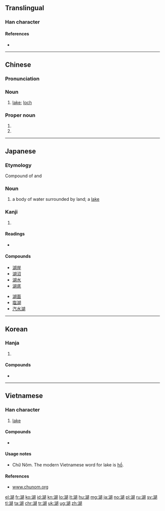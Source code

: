 ==Translingual==

===Han character===
{{Han char|rn=85|rad=水|as=09|sn=12|four=3712<sub>0</sub>|canj=水十口月 (EJRB)|ids=⿰[[氵]][[胡]]}}

====References====
* {{Han ref|kx=0637.040|dkj=17836|dj=1044.050|hdz=31669.030|uh=6E56|ud=28246|bh=B4F2|bd=46322}}

----

==Chinese==
{{zh-forms}}

===Pronunciation===
{{zh-pron
|m=hú
|c=wu4
|h=poj=fû
|mn=ô͘
|w=3hhu
|mc=y
|cat=n,pn}}

===Noun===
{{zh-noun}}

# [[lake]]; [[loch]]

===Proper noun===
{{zh-proper noun}}

# {{abbreviation of|湖北|lang=zh}}
# {{abbreviation of|湖南|lang=zh}}

{{zh-cat|Water|Beginning}}
----

==Japanese==

===Etymology===
Compound of {{term|水|mizu|water}} and {{term|海|umi|ocean}}

===Noun===
{{ja-noun|みず.うみ|hhira=みづうみ}}

# a body of water surrounded by land; a [[lake]]

===Kanji===
{{ja-kanji|grade=3|rs=水09}}

# {{defn|lang=ja|sort=水09}}

====Readings====
* {{ja-readings|goon=[[ぐ]] (gu) {{non-joyo-reading}}, [[ご]] (go) {{non-joyo-reading}}|kanon=[[こ]] (ko)|kun=[[みずうみ]] (mizuumi)}}

====Compounds====
{{top2}}
* [[湖岸]]
* [[湖沼]]
* [[湖水]]
* [[湖底]]
{{mid2}}
* [[湖面]]
* [[塩湖]]
* [[汽水湖]]
{{bottom}}

----

==Korean==

===Hanja===
{{ko-hanja|hangeul=호|eumhun=|rv=ho|mr=ho|y=ho}}

# {{defn|lang=ko|sort=水09}}

====Compounds====
* {{l|ko|湖水|tr=[[호수]], hosu}}

----

==Vietnamese==

===Han character===
{{vi-hantu|[[hồ]]|rs=水09}}

# [[lake]]

====Compounds====
* {{l|vi|湖水|tr=[[hồ thuỷ]]}}

====Usage notes====
* Chữ Nôm. The modern Vietnamese word for lake is [[hồ]].

====References====
* [http://www.chunom.org/pages/6E56 www.chunom.org]

[[el:湖]]
[[fr:湖]]
[[ko:湖]]
[[id:湖]]
[[kn:湖]]
[[lo:湖]]
[[lt:湖]]
[[hu:湖]]
[[mg:湖]]
[[ja:湖]]
[[no:湖]]
[[pl:湖]]
[[ru:湖]]
[[sv:湖]]
[[tl:湖]]
[[ta:湖]]
[[chr:湖]]
[[tr:湖]]
[[uk:湖]]
[[ug:湖]]
[[zh:湖]]